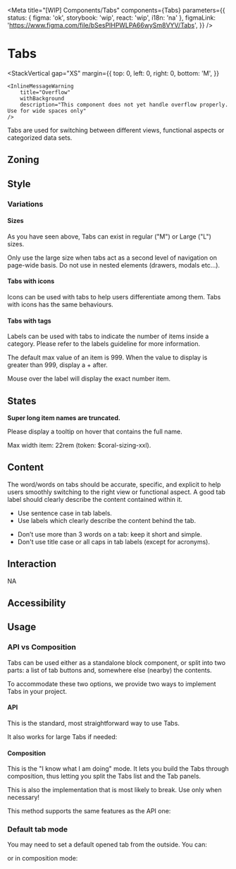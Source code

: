 

<Meta
	title="[WIP] Components/Tabs"
	components={Tabs}
	parameters={{
		status: { figma: 'ok', storybook: 'wip', react: 'wip', i18n: 'na' },
		figmaLink: 'https://www.figma.com/file/bSesPlHPWLPA66wySm8VYV/Tabs',
	}}
/>

# Tabs

<StackVertical
	gap="XS"
	margin={{
		top: 0,
		left: 0,
		right: 0,
		bottom: 'M',
	}}
>
	<InlineMessageWarning
		title="Overflow"
		withBackground
		description="This component does not yet handle overflow properly. Use for wide spaces only"
	/>
</StackVertical>

Tabs are used for switching between different views, functional aspects or categorized data sets.

## Zoning

<FigmaImage
	src="https://www.figma.com/file/qc8oUSyVJM67gSsbTShftt/%F0%9F%93%90-Zoning?node-id=46%3A63"
	alt="zoning for tabs"
/>

## Style

<FigmaImage
	src="https://www.figma.com/file/bSesPlHPWLPA66wySm8VYV/Tabs?node-id=1750%3A22158"
	alt="image for tabs"
/>

<Canvas>
	<Story story={Stories.Styles} />
</Canvas>

### Variations

#### Sizes

<FigmaImage
	src="https://www.figma.com/file/bSesPlHPWLPA66wySm8VYV/Tabs?node-id=1750%3A22158"
	alt="image for tabs"
/>

As you have seen above, Tabs can exist in regular ("M") or Large ("L") sizes.

Only use the large size when tabs act as a second level of navigation on page-wide basis. Do not use in nested elements (drawers, modals etc...).

#### Tabs with icons

<FigmaImage
	src="https://www.figma.com/file/bSesPlHPWLPA66wySm8VYV/Tabs?node-id=0%3A145"
	alt="image for tabs with icons"
/>

Icons can be used with tabs to help users differentiate among them. Tabs with icons has the same behaviours.

<Canvas>
	<Story story={Stories.TabsWithIcon} />
</Canvas>

#### Tabs with tags

<FigmaImage
	src="https://www.figma.com/file/bSesPlHPWLPA66wySm8VYV/Tabs?node-id=0%3A156"
	alt="image for tabs with tags"
/>

Labels can be used with tabs to indicate the number of items inside a category. Please refer to the labels guideline for more information.

The default max value of an item is 999. When the value to display is greater than 999, display a + after.

Mouse over the label will display the exact number item.

<Canvas>
	<Story story={Stories.TabsWithTag} />
</Canvas>

## States

**Super long item names are truncated.**

Please display a tooltip on hover that contains the full name.

Max width item: 22rem (token: $coral-sizing-xxl).

<Canvas>
	<Story story={Stories.TabsWithLongTitles} />
</Canvas>

## Content

The word/words on tabs should be accurate, specific, and explicit to help users smoothly switching to the right view or functional aspect. A good tab label should clearly describe the content contained within it.

<Use>
	<Use.Do>
		<ul>
			<li>Use sentence case in tab labels.</li>
			<li>Use labels which clearly describe the content behind the tab.</li>
		</ul>
	</Use.Do>
	<Use.Dont>
		<ul>
			<li>Don’t use more than 3 words on a tab: keep it short and simple.</li>
			<li>Don't use title case or all caps in tab labels (except for acronyms).</li>
		</ul>
	</Use.Dont>
</Use>

## Interaction

NA

## Accessibility

## Usage

### API vs Composition

Tabs can be used either as a standalone block component, or split into two parts: a list of tab buttons and, somewhere else (nearby) the contents.

To accommodate these two options, we provide two ways to implement Tabs in your project.

#### API

This is the standard, most straightforward way to use Tabs.

<Canvas>
	<Story story={Stories.TabStandalone} />
</Canvas>

It also works for large Tabs if needed:

<Canvas withSource="closed">
	<Story story={Stories.TabStandaloneLarge} />
</Canvas>

#### Composition

This is the "I know what I am doing" mode. It lets you build the Tabs through composition, thus letting you split the Tabs list and the Tab panels.

This is also the implementation that is most likely to break. Use only when necessary!

<Canvas>
	<Story story={Stories.TabsWithComposition} />
</Canvas>

This method supports the same features as the API one:

<Canvas withSource="closed">
	<Story story={Stories.TabsWithCompositionLarge} />
</Canvas>

### Default tab mode

You may need to set a default opened tab from the outside. You can:

<Canvas>
	<Story story={Stories.TabStandaloneControlled} />
</Canvas>

or in composition mode:

<Canvas withSource="closed">
	<Story story={Stories.TabsWithCompositionControlled} />
</Canvas>
